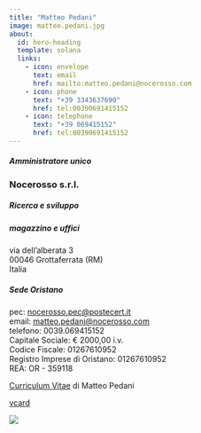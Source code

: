 ```yaml
---
title: "Matteo Pedani"
image: matteo.pedani.jpg
about:
  id: hero-heading
  template: solana
  links:
    - icon: envelope
      text: email
      href: mailto:matteo.pedani@nocerosso.com
    - icon: phone
      text: "+39 3343637690"
      href: tel:00390691415152
    - icon: telephone
      text: "+39 069415152"
      href: tel:00390691415152
---
```


::: {#hero-heading}
##### Amministratore unico

### Nocerosso s.r.l.

##### Ricerca e sviluppo

##### magazzino e uffici

via dell'alberata 3\
00046 Grottaferrata (RM)\
Italia

##### Sede Oristano

pec: [nocerosso.pec\@postecert.it](mailto:nocerosso.pec@postecert.it)\
email: [matteo.pedani\@nocerosso.com](mailto:matteo.pedani@nocerosso.com)\
telefono: 0039.069415152\
Capitale Sociale: € 2000,00 i.v.\
Codice Fiscale: 01267610952\
Registro Imprese di Oristano: 01267610952\
REA: OR - 359118\
:::

[Curriculum Vitae](cv.html) di Matteo Pedani

[vcard](matteo_pedani.vcf)

[![](vcard.svg)](matteo_pedani.vcf)
